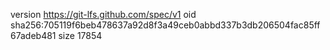 version https://git-lfs.github.com/spec/v1
oid sha256:705119f6beb478637a92d8f3a49ceb0abbd337b3db206504fac85ff67adeb481
size 17854
